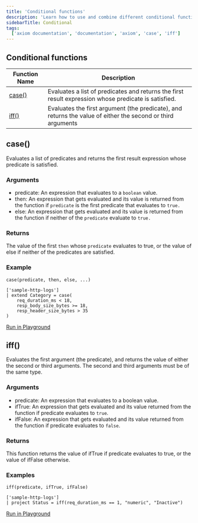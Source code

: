 ```yaml
---
title: 'Conditional functions'
description: 'Learn how to use and combine different conditional functions in APL'
sidebarTitle: Conditional
tags:
  ['axiom documentation', 'documentation', 'axiom', 'case', 'iff']
---
```


## Conditional functions

| **Function Name**   | **Description**                                                                                      |
| ----------------- |  ------------------------------------------------------------------------------------------------- |
| [case()](<#case()>) | Evaluates a list of predicates and returns the first result expression whose predicate is satisfied. |
| [iff()](<#iff()>) | Evaluates the first argument (the predicate), and returns the value of either the second or third arguments |

## case()

Evaluates a list of predicates and returns the first result expression whose predicate is satisfied.

### Arguments

- predicate: An expression that evaluates to a `boolean` value.
- then: An expression that gets evaluated and its value is returned from the function if `predicate` is the first predicate that evaluates to `true.`
- else: An expression that gets evaluated and its value is returned from the function if neither of the `predicate` evaluate to `true.`

### Returns

The value of the first `then` whose `predicate` evaluates to true, or the value of else if neither of the predicates are satisfied.

### Example

```kusto
case(predicate, then, else, ...)
```

```kusto
['sample-http-logs']
| extend Category = case(
    req_duration_ms < 18,
    resp_body_size_bytes >= 18, 
    resp_header_size_bytes > 35
)
```

[Run in Playground](https://play.axiom.co/axiom-play-qf1k/explorer?initForm=%7B%22apl%22%3A%22%5B%27sample-http-logs%27%5D%5Cn%7C%20extend%20Category%20%3D%20case%28%5Cn%20%20%20%20req_duration_ms%20%3C%2018%2C%5Cn%20%20%20%20resp_body_size_bytes%20%3E%3D%2018%2C%20%5Cn%20%20%20%20resp_header_size_bytes%20%3E%2035%5Cn%29%22%2C%22queryOptions%22%3A%7B%22quickRange%22%3A%2230d%22%7D%7D)

## iff()

Evaluates the first argument (the predicate), and returns the value of either the second or third arguments. The second and third arguments must be of the same type.

### Arguments 

- predicate: An expression that evaluates to a boolean value.
- ifTrue: An expression that gets evaluated and its value returned from the function if predicate evaluates to `true`.
- ifFalse: An expression that gets evaluated and its value returned from the function if predicate evaluates to `false`.

### Returns 

This function returns the value of ifTrue if predicate evaluates to true, or the value of ifFalse otherwise.

### Examples 

```kusto
iff(predicate, ifTrue, ifFalse)
```

```kusto
['sample-http-logs']
| project Status = iff(req_duration_ms == 1, "numeric", "Inactive")
```

[Run in Playground](https://play.axiom.co/axiom-play-qf1k/explorer?initForm=%7B%22apl%22%3A%22%5B'sample-http-logs'%5D%5Cn%7C%20project%20Status%20%3D%20iff%28req_duration_ms%20%3D%3D%201%2C%20%5C%22numeric%5C%22%2C%20%5C%22Inactive%5C%22%29%22%7D)